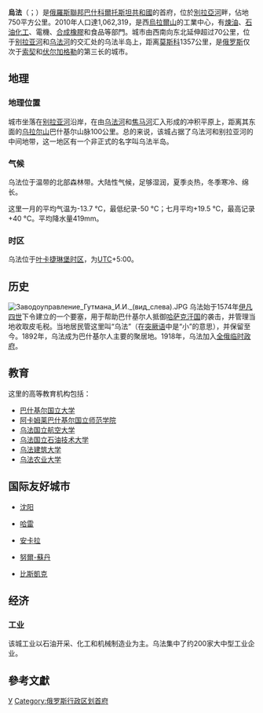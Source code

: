 {{Incomplete}}
{{about|俄羅斯城市|設於烏法的足球會|烏法足球會}}
{{Infobox Russian city
|en_name=Ufa
|ru_name=Уфа
|loc_name1=Өфө
|loc_lang1=Bashkir
|other_name=
|other_lang=
|image_skyline = ӨФӨ-6.jpg
|image_caption = 烏法景色
|latd=54
|latm=45
|lats=
|longd=55
|longm=58
|longs=
|pushpin_map=European Russia
|pushpin_mapsize=250
|map_label_position=right
|image_coa=Coat of arms of Ufa.svg
|coa_caption=市徽章
|image_flag= UfaFlag.svg
|flag_caption=市旗
|anthem=
|anthem_ref=
|holiday=6月12日
|holiday_ref=
|federal_subject=[[巴什科尔托斯坦共和国|巴什科尔托斯坦共和国]]
|federal_subject_ref=
|adm_data_as_of=2011年3月
|adm_city_jur=
|adm_city_jur_ref=
|adm_ctr_of1=
|adm_ctr_of1_ref=
|adm_ctr_of2=
|adm_ctr_of2_ref=
|capital_of=巴什科尔托斯坦共和国
|capital_of_ref=<ref name="OffSite">Official website of Ufa. [http://ufacity.info/en/ufa/index.php Information about Ufa] {{Wayback|url=http://ufacity.info/en/ufa/index.php |date=20160927124132 }}</ref>
|inhabloc_cat=城市
|inhabloc_cat_ref=
|inhabloc_type=
|inhabloc_type_ref=
|mun_data_as_of=2012年2月
|urban_okrug_jur=
|urban_okrug_jur_ref=
|mun_admctr_of1=
|mun_admctr_of1_ref=
|mun_admctr_of2=
|mun_admctr_of2_ref=
|leader_title=首長
|leader_title_ref=<ref name="Head">Official website of Ufa. [http://ufacity.info/administration/6787.html Head of Ufa Urban Okrug Administration] {{Wayback|url=http://ufacity.info/administration/6787.html |date=20150207002859 }} {{ru icon}}</ref>
|leader_name=Irek Yalalov
|leader_name_ref=<ref name="Head"/>
|representative_body=市議會
|representative_body_ref=<ref>{{Cite web |url=http://www.gorsovet-ufa.ru/ |title=Новости Совета городского округа город Уфа Республики Башкортостан |access-date=2016-09-26 |archive-date=2021-03-14 |archive-url=https://web.archive.org/web/20210314222435/http://gorsovet-ufa.ru/ |dead-url=no }}</ref>
|area_of_what=
|area_as_of=
|area_km2=753.7
|area_km2_ref=<ref>[http://www.gorobzor.ru/ufa/park Сайт "Горобзор"] {{webarchive|url=https://web.archive.org/web/20160920155520/http://www.gorobzor.ru/ufa/park |date=2016-09-20 }}</ref>
|pop_2010census=1062319
|pop_2010census_rank=第11
|pop_2010census_ref=<ref name="2010Census">{{ru-pop-ref|2010Census}}</ref>
|pop_density=
|pop_density_as_of=
|pop_density_ref=
|pop_latest=
|pop_latest_date=
|pop_latest_ref=
|established_date=1574年
|established_title=
|established_date_ref=<ref>{{Cite web |url=http://ufacity.info/en/ufa/history.php |title=History of Ufa |accessdate=2016-09-26 |archiveurl=https://web.archive.org/web/20160927121409/http://ufacity.info/en/ufa/history.php |archivedate=2016-09-27 |deadurl=yes }}</ref>
|current_cat_date=1586年
|current_cat_date_ref=
|prev_name1=
|prev_name1_date=
|prev_name1_ref=
|postal_codes=450000－450999
|postal_codes_ref=
|dialing_codes=347
|dialing_codes_ref=
|website=http://www.ufacity.info/
|website_ref=
|commonscat=
|date=2012年9月
|time_zone_ref=<ref name=tad>{{cite web |url=http://www.timeanddate.com/worldclock/city.html?n=356 |title=Current local time in Ufa |publisher=Time and Date |accessdate=2013-11-24 |archive-date=2018-12-25 |archive-url=https://web.archive.org/web/20181225001020/https://www.timeanddate.com/worldclock/russia/ufa |dead-url=no }}</ref>
}}

'''烏法'''（{{lang-ru|'''Уфа'''|Ufa}}；{{lang-ba|'''Өфө'''|Öfö}}）是[[俄罗斯|俄羅斯聯邦]][[巴什科爾托斯坦共和國|巴什科爾托斯坦共和國]]的首府，位於[[别拉亚河_(卡马河支流)|別拉亞河]]畔，佔地750平方公里。2010年人口達1,062,319，是西[[烏拉爾山|烏拉爾山]]的工業中心，有[[煉油廠|煉油]]、[[石油化工|石油化工]]、電機、[[合成橡膠|合成橡膠]]和食品等部門。城市由西南向东北延伸超过70公里，位于[[别拉亚河_(卡马河支流)|别拉亚河]]和[[乌法河|乌法河]]的交汇处的乌法半岛上，距离[[莫斯科|莫斯科]]1357公里，是[[俄罗斯|俄罗斯]]仅次于[[索契|索契]]和[[伏尔加格勒|伏尔加格勒]]的第三长的城市。

== 地理 ==
=== 地理位置 ===
城市坐落在[[别拉亚河_(卡马河支流)|别拉亚河]]沿岸，在由[[乌法河|乌法河]]和[[焦马河|焦马河]]汇入形成的冲积平原上，距离其东面的[[乌拉尔山|乌拉尔山]]巴什基尔山脉100公里。总的来说，该城占据了乌法河和别拉亚河的中间地带，这一地区有一个非正式的名字叫乌法半岛。

=== 气候 ===
乌法位于温带的北部森林带。大陆性气候，足够湿润，夏季炎热，冬季寒冷、绵长。

这里一月的平均气温为-13.7 °C，最低纪录-50 °C；七月平均+19.5 °C，最高记录+40 °C。平均降水量419mm。

=== 时区 ===
乌法位于[[叶卡捷琳堡时间|叶卡捷琳堡时区]]，为[[UTC|UTC]]+5:00。

== 历史 ==
[[File:Заводоуправление_Гутмана_И.И._(вид_слева).JPG|thumb]]
乌法始于1574年[[伊凡四世|伊凡四世]]下令建立的一个要塞，用于帮助巴什基尔人抵御[[哈萨克汗国|哈萨克汗国]]的袭击，并管理当地收取皮毛税。当地居民管这里叫“乌法”（在[[突厥语|突厥语]]中是“小”的意思），并保留至今。1892年，乌法成为巴什基尔人主要的聚居地。1918年，乌法加入[[全俄临时政府|全俄临时政府]]。

== 教育 ==
这里的高等教育机构包括：
*[[巴什基尔国立大学|巴什基尔国立大学]]
*[[阿卡姆莱巴什基尔国立师范学院|阿卡姆莱巴什基尔国立师范学院]]
*[[乌法国立航空大学|乌法国立航空大学]]
*[[乌法国立石油技术大学|乌法国立石油技术大学]]
*[[乌法建筑大学|乌法建筑大学]]
*[[乌法农业大学|乌法农业大学]]

== 国际友好城市 ==
*{{CHN}} [[沈阳|沈阳]]
*{{GER}} [[哈雷_(德国)|哈雷]]
*{{土耳其}} [[安卡拉|安卡拉]]
*{{KAZ}} [[努爾-蘇丹|努爾-蘇丹]]
*{{KGZ}} [[比斯凱克|比斯凱克]]

== 经济 ==
=== 工业 ===
该城工业以石油开采、化工和机械制造业为主。乌法集中了约200家大中型工业企业。

==參考文獻==
{{Commons category|Ufa}}
{{Wikivoyage|烏法}}
{{Reflist}}

{{俄罗斯各共和国首府}}
{{巴什科爾托斯坦共和國行政區劃}}
{{Authority control}}

[[Category:巴什科爾托斯坦共和國城市|У]]
[[Category:俄罗斯行政区划首府|Category:俄罗斯行政区划首府]]